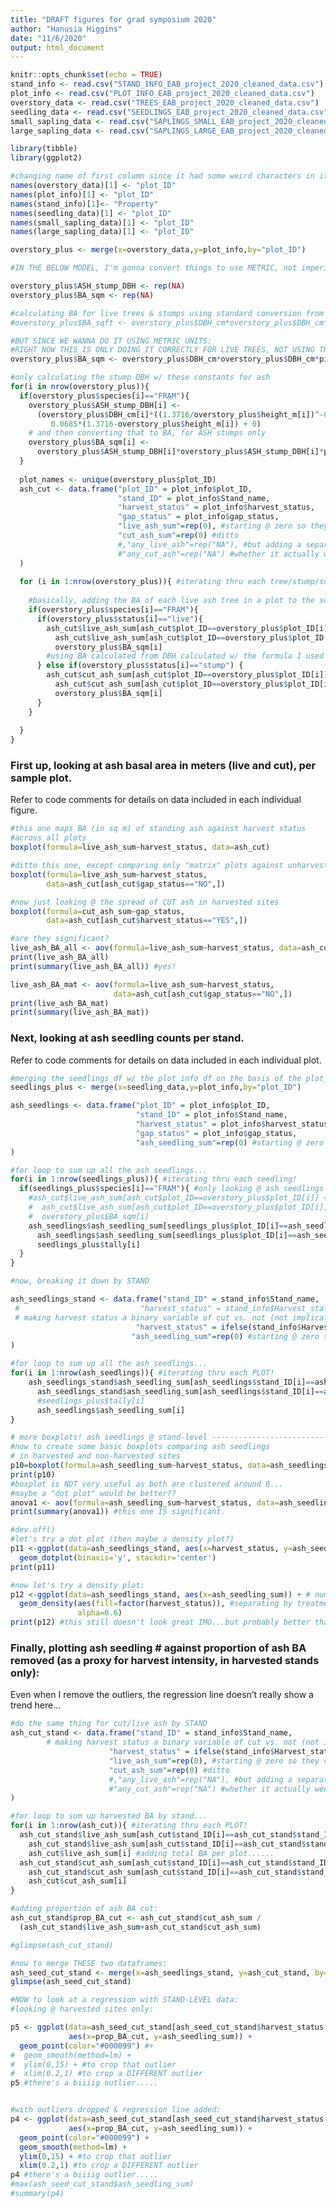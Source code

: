 ```yaml
---
title: "DRAFT figures for grad symposium 2020"
author: "Hanusia Higgins"
date: "11/6/2020"
output: html_document
---
```


```r
knitr::opts_chunk$set(echo = TRUE)
stand_info <- read.csv("STAND_INFO_EAB_project_2020_cleaned_data.csv")
plot_info <- read.csv("PLOT_INFO_EAB_project_2020_cleaned_data.csv")
overstory_data <- read.csv("TREES_EAB_project_2020_cleaned_data.csv")
seedling_data <- read.csv("SEEDLINGS_EAB_project_2020_cleaned_data.csv")
small_sapling_data <- read.csv("SAPLINGS_SMALL_EAB_project_2020_cleaned_data.csv")
large_sapling_data <- read.csv("SAPLINGS_LARGE_EAB_project_2020_cleaned_data.csv")

library(tibble)
library(ggplot2)

#changing name of first column since it had some weird characters in it
names(overstory_data)[1] <- "plot_ID"
names(plot_info)[1] <- "plot_ID"
names(stand_info)[1]<- "Property"
names(seedling_data)[1] <- "plot_ID"
names(small_sapling_data)[1] <- "plot_ID"
names(large_sapling_data)[1] <- "plot_ID"
```

```r
overstory_plus <- merge(x=overstory_data,y=plot_info,by="plot_ID")

#IN THE BELOW MODEL, I'm gonna convert things to use METRIC, not imperial, units!

overstory_plus$ASH_stump_DBH <- rep(NA)
overstory_plus$BA_sqm <- rep(NA)

#calculating BA for live trees & stumps using standard conversion from DBH to BA
#overstory_plus$BA_sqft <- overstory_plus$DBH_cm*overstory_plus$DBH_cm*0.005454

#BUT SINCE WE WANNA DO IT USING METRIC UNITS:
#RIGHT NOW THIS IS ONLY DOING IT CORRECTLY FOR LIVE TREES, NOT USING THE CORRECT DATA FOR STUMPS!!
overstory_plus$BA_sqm <- overstory_plus$DBH_cm*overstory_plus$DBH_cm*pi/40000

#only calculating the stump DBH w/ these constants for ash
for(i in nrow(overstory_plus)){
  if(overstory_plus$species[i]=="FRAM"){
    overstory_plus$ASH_stump_DBH[i] <- 
      (overstory_plus$DBH_cm[i]*((1.3716/overstory_plus$height_m[i])^-0.1074) +
         0.0685*(1.3716-overstory_plus$height_m[i]) + 0)
    # and then converting that to BA, for ASH stumps only
    overstory_plus$BA_sqm[i] <- 
      overstory_plus$ASH_stump_DBH[i]*overstory_plus$ASH_stump_DBH[i]*pi/40000 
  }
  
  plot_names <- unique(overstory_plus$plot_ID)
  ash_cut <- data.frame("plot_ID" = plot_info$plot_ID, 
                        "stand_ID" = plot_info$Stand_name,
                        "harvest_status" = plot_info$harvest_status, 
                        "gap_status" = plot_info$gap_status, 
                        "live_ash_sum"=rep(0), #starting @ zero so they can be added to
                        "cut_ash_sum"=rep(0) #ditto
                        #,"any_live_ash"=rep("NA"), #but adding a separate var to tell
                        #"any_cut_ash"=rep("NA") #whether it actually went thru /was counted
  )
  
  for (i in 1:nrow(overstory_plus)){ #iterating thru each tree/stump/snag in all plots
    
    #basically, adding the BA of each live ash tree in a plot to the sum value
    if(overstory_plus$species[i]=="FRAM"){
      if(overstory_plus$status[i]=="live"){
        ash_cut$live_ash_sum[ash_cut$plot_ID==overstory_plus$plot_ID[i]] <- 
          ash_cut$live_ash_sum[ash_cut$plot_ID==overstory_plus$plot_ID[i]] +
          overstory_plus$BA_sqm[i]
        #using BA calculated from DBH calculated w/ the formula I used above!
      } else if(overstory_plus$status[i]=="stump") {
        ash_cut$cut_ash_sum[ash_cut$plot_ID==overstory_plus$plot_ID[i]] <- 
          ash_cut$cut_ash_sum[ash_cut$plot_ID==overstory_plus$plot_ID[i]] +
          overstory_plus$BA_sqm[i]
      }
    }
    
  }
}
```


### First up, looking at ash basal area in meters (live and cut), per sample plot. 
Refer to code comments for details on data included in each individual figure.

```r
#this one maps BA (in sq m) of standing ash against harvest status 
#across all plots
boxplot(formula=live_ash_sum~harvest_status, data=ash_cut)

#ditto this one, except comparing only "matrix" plots against unharvested
boxplot(formula=live_ash_sum~harvest_status, 
        data=ash_cut[ash_cut$gap_status=="NO",])

#now just looking @ the spread of CUT ash in harvested sites
boxplot(formula=cut_ash_sum~gap_status,
        data=ash_cut[ash_cut$harvest_status=="YES",])

#are they significant?
live_ash_BA_all <- aov(formula=live_ash_sum~harvest_status, data=ash_cut)
print(live_ash_BA_all)
print(summary(live_ash_BA_all)) #yes!

live_ash_BA_mat <- aov(formula=live_ash_sum~harvest_status, 
                       data=ash_cut[ash_cut$gap_status=="NO",])
print(live_ash_BA_mat)
print(summary(live_ash_BA_mat))
```

### Next, looking at ash seedling counts per stand.
Refer to code comments for details on data included in each individual plot.

```r
#merging the seedlings df w/ the plot_info df on the basis of the plot_ID column
seedlings_plus <- merge(x=seedling_data,y=plot_info,by="plot_ID")

ash_seedlings <- data.frame("plot_ID" = plot_info$plot_ID, 
                            "stand_ID" = plot_info$Stand_name,
                            "harvest_status" = plot_info$harvest_status, 
                            "gap_status" = plot_info$gap_status, 
                            "ash_seedling_sum"=rep(0) #starting @ zero so they can be added to
)

#for loop to sum up all the ash seedlings...
for(i in 1:nrow(seedlings_plus)){ #iterating thru each seedling!
  if(seedlings_plus$species[i]=="FRAM"){ #only looking @ ash seedlings for now
    #ash_cut$live_ash_sum[ash_cut$plot_ID==overstory_plus$plot_ID[i]] <- 
    #  ash_cut$live_ash_sum[ash_cut$plot_ID==overstory_plus$plot_ID[i]] +
    #  overstory_plus$BA_sqm[i]
    ash_seedlings$ash_seedling_sum[seedlings_plus$plot_ID[i]==ash_seedlings$plot_ID] <-
      ash_seedlings$ash_seedling_sum[seedlings_plus$plot_ID[i]==ash_seedlings$plot_ID] +
      seedlings_plus$tally[i]
  }
}

#now, breaking it down by STAND

ash_seedlings_stand <- data.frame("stand_ID" = stand_info$Stand_name, 
 #                           "harvest_status" = stand_info$Harvest_status, 
 # making harvest status a binary variable of cut vs. not (not implicating "to be cut")
                            "harvest_status" = ifelse(stand_info$Harvest_status=="cut",TRUE,FALSE) ,
                           "ash_seedling_sum"=rep(0) #starting @ zero so they can be added to
)

#for loop to sum up all the ash seedlings...
for(i in 1:nrow(ash_seedlings)){ #iterating thru each PLOT!
    ash_seedlings_stand$ash_seedling_sum[ash_seedlings$stand_ID[i]==ash_seedlings_stand$stand_ID] <-
      ash_seedlings_stand$ash_seedling_sum[ash_seedlings$stand_ID[i]==ash_seedlings_stand$stand_ID] +
      #seedlings_plus$tally[i]
      ash_seedlings$ash_seedling_sum[i]
}

```

```r
# more boxplots! ash seedlings @ stand-level -------------------------------
#now to create some basic boxplots comparing ash seedlings
# in harvested and non-harvested sites
p10=boxplot(formula=ash_seedling_sum~harvest_status, data=ash_seedlings_stand)
print(p10)
#boxplot is NOT very useful as both are clustered around 0...
#maybe a "dot plot" would be better??
anova1 <- aov(formula=ash_seedling_sum~harvest_status, data=ash_seedlings_stand)
print(summary(anova1)) #this one IS significant.

#dev.off()
#let's try a dot plot (then maybe a density plot?)
p11 <-ggplot(data=ash_seedlings_stand, aes(x=harvest_status, y=ash_seedling_sum)) +
  geom_dotplot(binaxis='y', stackdir='center')
print(p11)

#now let's try a density plot:
p12 <-ggplot(data=ash_seedlings_stand, aes(x=ash_seedling_sum)) + # number of seedlings on x-axis
  geom_density(aes(fill=factor(harvest_status)), #separating by treatment
               alpha=0.6)
print(p12) #this still doesn't look great IMO...but probably better than the boxplot

```

### Finally, plotting ash seedling # against proportion of ash BA removed (as a proxy for harvest intensity, in harvested stands only):

Even when I remove the outliers, the regression line doesn't really show a trend here...

```r
#do the same thing for cut/live ash by STAND
ash_cut_stand <- data.frame("stand_ID" = stand_info$Stand_name, 
        # making harvest status a binary variable of cut vs. not (not implicating "to be cut")
                      "harvest_status" = ifelse(stand_info$Harvest_status=="cut",TRUE,FALSE) ,
                      "live_ash_sum"=rep(0), #starting @ zero so they can be added to
                      "cut_ash_sum"=rep(0) #ditto
                      #,"any_live_ash"=rep("NA"), #but adding a separate var to tell
                      #"any_cut_ash"=rep("NA") #whether it actually went thru /was counted
)

#for loop to sum up harvested BA by stand...
for(i in 1:nrow(ash_cut)){ #iterating thru each PLOT!
  ash_cut_stand$live_ash_sum[ash_cut$stand_ID[i]==ash_cut_stand$stand_ID] <-
    ash_cut_stand$live_ash_sum[ash_cut$stand_ID[i]==ash_cut_stand$stand_ID] +
    ash_cut$live_ash_sum[i] #adding total BA per plot......
  ash_cut_stand$cut_ash_sum[ash_cut$stand_ID[i]==ash_cut_stand$stand_ID] <-
    ash_cut_stand$cut_ash_sum[ash_cut$stand_ID[i]==ash_cut_stand$stand_ID] +
    ash_cut$cut_ash_sum[i]
}

#adding proportion of ash BA cut:
ash_cut_stand$prop_BA_cut <- ash_cut_stand$cut_ash_sum /
  (ash_cut_stand$live_ash_sum+ash_cut_stand$cut_ash_sum)

#glimpse(ash_cut_stand)

#now to merge THESE two dataframes:
ash_seed_cut_stand <- merge(x=ash_seedlings_stand, y=ash_cut_stand, by="stand_ID")
glimpse(ash_seed_cut_stand)

#NOW to look at a regression with STAND-LEVEL data:
#looking @ harvested sites only:

p5 <- ggplot(data=ash_seed_cut_stand[ash_seed_cut_stand$harvest_status.x==TRUE,],
             aes(x=prop_BA_cut, y=ash_seedling_sum)) + 
  geom_point(color="#000099") #+
#  geom_smooth(method=lm) +
#  ylim(0,15) + #to crop that outlier 
#  xlim(0.2,1) #to crop a DIFFERENT outlier
p5 #there's a biiiig outlier.....


#with outliers dropped & regression line added:
p4 <- ggplot(data=ash_seed_cut_stand[ash_seed_cut_stand$harvest_status.x==TRUE,],
             aes(x=prop_BA_cut, y=ash_seedling_sum)) + 
  geom_point(color="#000099") +
  geom_smooth(method=lm) +
  ylim(0,15) + #to crop that outlier 
  xlim(0.2,1) #to crop a DIFFERENT outlier
p4 #there's a biiiig outlier.....
#max(ash_seed_cut_stand$ash_seedling_sum)
#summary(p4)


```



